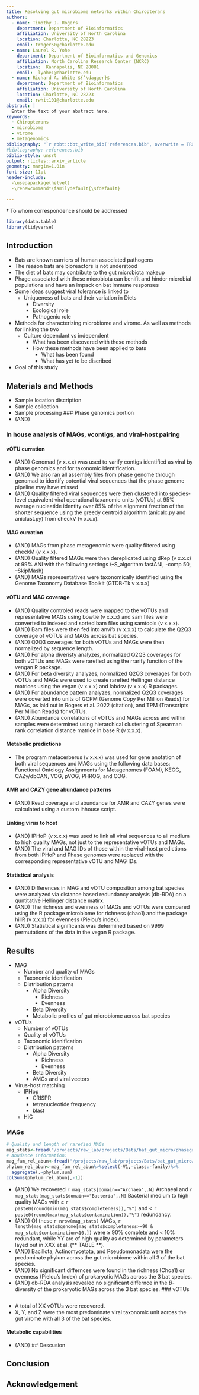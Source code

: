 ```yaml
---
title: Resolving gut microbiome networks within Chiropterans
authors:
  - name: Timothy J. Rogers
    department: Department of Bioinformatics
    affiliation: University of North Carolina
    location: Charlotte, NC 28223
    email: troger50@charlotte.edu
  - name: Laurel R. Yohe
    department: Department of Bioinformatics and Genomics
    affiliation: North Carolina Research Center (NCRC)
    location:  Kannapolis, NC 28081
    email:  lyohe1@charlotte.edu
  - name: Richard A. White ${^\dagger}$
    department: Department of Bioinformatics
    affiliation: University of North Carolina
    location: Charlotte, NC 28223
    email: rwhit101@charlotte.edu
abstract: |
  Enter the text of your abstract here.
keywords:
  - Chiropterans
  - microbiome
  - virome
  - metagenomics
bibliography: "`r rbbt::bbt_write_bib('references.bib', overwrite = TRUE)`" 
#bibliography: references.bib
biblio-style: unsrt
output: rticles::arxiv_article
geometry: margin=1.0in
font-size: 11pt
header-include:
  -\usepapackage(helvet)
  -\renewcommand*\familydefault{\sfdefault}

---
```

${\dagger}$ To whom correspondence should be addressed

\newpage
```r
library(data.table)
library(tidyverse)
```
## Introduction
* Bats are known carriers of human associated pathogens
* The reason bats are bioreactors is not understood
* The diet of bats may contribute to the gut microbiota makeup
* Phage associated with these microbiota can benifit and hinder microbial populations and have an impack on bat immune responses
* Some ideas suggest viral tolerance is linked to 
  - Uniqueness of bats and their variation in Diets
    - Diversity
    - Ecological role
    - Pathogenic role
* Methods for characterizing microbiome and virome. As well as methods for linking the two  
  - Culture dependant vs independent
    - What has been discovered with these methods
    - How these methods have been applied to bats 
      - What has been found
      - What has yet to be discribed
- Goal of this study

## Materials and Methods
* Sample location discription
* Sample collection
* Sample processing
### Phase genomics portion
* (AND) 

### In house analysis of MAGs, vcontigs, and viral-host pairing
#### vOTU curration
* (AND) Genomad (v x.x.x) was used to varify contigs identified as viral by phase genomics and for taxonomic identification. 
* (AND) We also ran all assembly files from phase genome through genomad to identify potential viral sequences that the phase genome pipeline may have missed
* (AND) Quality filtered viral sequences were then clustered into species-level equivalent viral operational taxanomic units (vOTUs) at 95% average nucleatide identity over 85% of the alignment fraction of the shorter sequence using the greedy centroid algorithm (anicalc.py and aniclust.py) from checkV (v x.x.x).

#### MAG curration
* (AND) MAGs from phase metagenomic were quality filtered using checkM (v x.x.x).
* (AND) Quality filtered MAGs were then dereplicated using dRep (v x.x.x) at 99% ANI with the following settings (--S_algorithm fastANI, -comp 50, --SkipMash)
* (AND) MAGs representatives were taxonomically identified using the Genome Taxonomy Database Toolkit (GTDB-Tk v x.x.x)

#### vOTU and MAG coverage
* (AND) Quality controled reads were mapped to the vOTUs and representative MAGs using bowtie (v x.x.x) and sam files were converted to indexed and sorted bam files using samtools (v x.x.x).
* (AND) Bam files were then fed into anvi'o (v x.x.x) to calculate the Q2Q3 coverage of vOTUs and MAGs across bat species.
* (AND) Q2Q3 coverages for both vOTUs and MAGs were then normalized by sequence length.
* (AND) For alpha diveristy analyzes, normalized Q2Q3 coverages for both vOTUs and MAGs were rarefied using the rrarify function of the vengan  R package.
* (AND) For beta diversity analyzes, normalized Q2Q3 coverages for both vOTUs and MAGs were used to create rarefied Hellinger distance matrices using the vegan (v x.x.x) and labdsv (v x.x.x) R packages.
* (AND) For abundance pattern analyzes, normalized Q2Q3 coverages were coverted into units of GCPM (Genome Copy Per Million Reads) for MAGs, as laid out in Rogers et al. 2022 (citation), and TPM (Transcripts Per Million Reads) for vOTUs.
* (AND) Abundance correlations of vOTUs and MAGs across and within samples were determined using hierarchical clustering of Spearman rank correlation distance matrice in base R (v x.x.x).

#### Metabolic predictions
* The program metacerberus (v x.x.x) was used for gene anotation of both viral sequences and MAGs using the following data bases: Functional Ontology Assignments for Metagenomes (FOAM), KEGG, CAZy/dbCAN, VOG, pVOG, PHROG, and COG.

#### AMR and CAZY gene abundance patterns
* (AND) Read coverage and abundance for AMR and CAZY genes were calculated using a custom ihhouse script.

#### Linking virus to host
* (AND) IPHoP (v x.x.x) was used to link all viral sequences to all medium to high quality MAGs, not just to the representative vOTUs and MAGs. 
* (AND) The viral and MAG IDs of those within the viral-host predictions from both IPHoP and Phase genomes were replaced with the corresponding representative vOTU and MAG IDs.

#### Statistical analysis
* (AND) Differences in MAG and vOTU composition among bat species were analyzed via distance based redundancy analysis (db-RDA) on a quntitative Hellinger distance matirx. 
* (AND) The richness and evenness of MAGs and vOTUs were compared using the R package microbiome for richness (chao1) and the package hillR (v x.x.x) for evenness (Pielou's index).
* (AND) Statistical significants was determined based on 9999 permutations of the data in the vegan R package.

## Results
* MAG
  - Number and quality of MAGs
  - Taxonomic idenification
  - Distribution patterns
    - Alpha Diversity
      - Richness
      - Evenness
    - Beta Diversity
    - Metabolic profiles of gut microbiome across bat species

* vOTUs
  - Number of vOTUs
  - Quality of vOTUs
  - Taxonomic idenification
  - Distribution patterns
    - Alpha Diversity 
      - Richness
      - Evenness
    - Beta Diversity
    - AMGs and viral vectors

* Virus-host matching
  - IPHop
    - CRISPR
    - tetranucleotide frequency
    - blast
  - HiC

### MAGs
```r
# Quality and length of rarefied MAGs
mag_stats<-fread("/projects/raw_lab/projects/Bats/bat_gut_micro/phasegenome_out/data/results/tables/mag_stats.csv")
# Abudance information:
mag_fam_rel_abun<-fread("/projects/raw_lab/projects/Bats/bat_gut_micro/phasegenome_out/data/results/tables/mag_fam_rel_abun.csv")
phylum_rel_abun<-mag_fam_rel_abun%>%select(-V1,-class:-family)%>%
  aggregate(.~phylum,sum)
colSums(phylum_rel_abun[,-1])
```
* (AND) We recovered `r mag_stats[domain=="Archaea",.N]` Archaeal and `r mag_stats[mag_stats$domain=="Bacteria",.N]` Bacterial medium to high quality MAGs with $\geq$ `r paste0(round(min(mag_stats$completeness)),"%")` and $\lt$ `r paste0(round(max(mag_stats$contamination)),"%")` redundancy.
* (AND) Of these `r nrow(mag_stats)` MAGs, `r length(mag_stats$genome[mag_stats$completeness>=90 & mag_stats$contamination<10,])` were $\geq$ 90% complete and $\lt$ 10% redundant, while YY are of high quality as determined by parameters layed out in XXX et al. (** TABLE **).
* (AND) Bacillota, Actinomycetota, and Pseudomonadata were the predominate phylum across the gut microbiome within all 3 of the bat species.
* (AND) No significant differnces were found in the richness (Choa1) or evenness (Pielou's Index) of prokaryotic MAGs across the 3 bat species.
* (AND) db-RDA analysis revealed no significant differnce in the $B$-diversity of the prokaryotic MAGs across the 3 bat species.
\includegraphics{../data/results/figures/FigX_top10_most_abun_viral_taxa.pdf}
### vOTUs
```r

```
- A total of XX vOTUs were recovered.
- X, Y, and Z were the most predominate viral taxonomic unit across the gut virome with all 3 of the bat species.

#### Metabolic capabilities
* (AND)
## Descusion

## Conclusion

## Acknowledgement
